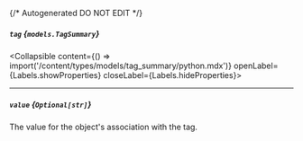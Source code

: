 {/* Autogenerated DO NOT EDIT  */}

##### `tag` *{`models.TagSummary`}*
<Collapsible content={() => import('/content/types/models/tag_summary/python.mdx')} openLabel={Labels.showProperties} closeLabel={Labels.hideProperties}>
</Collapsible>

---
##### `value` *{`Optional[str]`}*
The value for the object's association with the tag.


